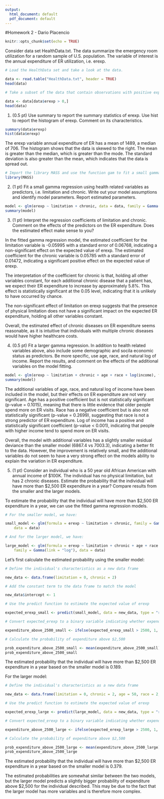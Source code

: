 ```yaml
---
output:
  html_document: default
  pdf_document: default
---
```

#Homework 2 - Dario Placencio

```r
knitr::opts_chunk$set(echo = TRUE)
```

Consider data set HealthData.txt. The data summarize the emergency room utilization for a random sample of U.S. population. The variable of interest is the annual expenditure of ER utilization, i.e. erexp.

```r
# Load the HealthData set and take a look at the data.

data <- read.table("HealthData.txt", header = TRUE)
head(data)
```

```r
# Take a subset of the data that contain observations with positive expenditure. Answer the follow questions based on the subset.

data <- data[data$erexp > 0,]
head(data)
```

1. (0.5 pt) Use summary to report the summary statistics of erexp. Use hist to report the histogram of erexp. Comment on its characteristics.
```r
summary(data$erexp)
hist(data$erexp)
```
The erexp variable annual expenditure of ER has a mean of 1489, a median of 706. The histogram shows that the data is skewed to the right. The mean is greater than the median, which is greater than the mode. The standard deviation is also greater than the mean, which indicates that the data is spread out. 

```r
# Import the library MASS and use the function gam to fit a small gamma regression using erexp as the response variable and age as the predictor.
library(MASS)
```

2. (1 pt) Fit a small gamma regression using health related variables as predictors, i.e. limitation and chronic. Write out your model assumptions and identify model parameters. Report estimated parameters.

```r
model <- glm(erexp ~ limitation + chronic, data = data, family = Gamma(link = "log"))
summary(model)
```

3. (1 pt) Interpret the regression coefficients of limitation and chronic. Comment on the effects of the predictors on the ER expenditure. Does the estimated effect make sense to you?

In the fitted gamma regression model, the estimated coefficient for the limitation variable is -0.05995 with a standard error of 0.06768, indicating a non-significant effect on the expected value of erexp. The estimated coefficient for the chronic variable is 0.05785 with a standard error of 0.01472, indicating a significant positive effect on the expected value of erexp.

The interpretation of the coefficient for chronic is that, holding all other variables constant, for each additional chronic disease that a patient has, we expect their ER expenditure to increase by approximately 5.8%. This effect is statistically significant at the 0.05 level, indicating that it is unlikely to have occurred by chance.

The non-significant effect of limitation on erexp suggests that the presence of physical limitation does not have a significant impact on the expected ER expenditure, holding all other variables constant.

Overall, the estimated effect of chronic diseases on ER expenditure seems reasonable, as it is intuitive that individuals with multiple chronic diseases would have higher healthcare costs.

4. (0.5 pt) Fit a larger gamma regression. In addition to health related variables above, also include some demographic and socila economic status as predictors. Be more specific, use age, race, and natural log of income. Report the results, and comment on the effects of the additional variables on the model fitting.

```r
model <- glm(erexp ~ limitation + chronic + age + race + log(income), family = Gamma(link = "log"), data = data)
summary(model)
```

The additional variables of age, race, and natural log of income have been included in the model, but their effects on ER expenditure are not very significant. Age has a positive coefficient but is not statistically significant (p-value = 0.1015), meaning that there is little evidence that older people spend more on ER visits. Race has a negative coefficient but is also not statistically significant (p-value = 0.2699), suggesting that race is not a strong predictor of ER expenditure. Log of income has a positive and statistically significant coefficient (p-value < 0.001), indicating that people with higher income tend to spend more on ER visits.

Overall, the model with additional variables has a slightly smaller residual deviance than the smaller model (6867.4 vs 7003.3), indicating a better fit to the data. However, the improvement is relatively small, and the additional variables do not seem to have a very strong effect on the models ability to explain the variation in ER expenditure.

5. (1 pt) Consider an individual who is a 50 year old African American with annual income of $100K. The individual has no physical limitation, but has 2 chronic diseases. Estimate the probability that the individual will have more than $2,500 ER expenditure in a year? Compare results from the smaller and the larger models.

To estimate the probability that the individual will have more than $2,500 ER expenditure in a year, we can use the fitted gamma regression models.

```r
# For the smaller model, we have:

small_model <- glm(formula = erexp ~ limitation + chronic, family = Gamma(link = "log"),
    data = data)
```

```r
# And for the larger model, we have:

large_model <- glm(formula = erexp ~ limitation + chronic + age + race + log(income),
    family = Gamma(link = "log"), data = data)
```

Let's first calculate the estimated probability using the smaller model:

```r
# Define the individual's characteristics as a new data frame

new_data <- data.frame(limitation = 0, chronic = 2)

# Add the constant term to the data frame to match the model

new_data$intercept <- 1

# Use the predict function to estimate the expected value of erexp

expected_erexp_small <- predict(small_model, data = new_data, type = "response")

# Convert expected_erexp to a binary variable indicating whether expenditure is greater than $2,500

expenditure_above_2500_small <- ifelse(expected_erexp_small > 2500, 1, 0)

# Calculate the probability of expenditure above $2,500

prob_expenditure_above_2500_small <- mean(expenditure_above_2500_small)
prob_expenditure_above_2500_small
```
The estimated probability that the individual will have more than $2,500 ER expenditure in a year based on the smaller model is 0.189.

For the larger model:

```r
# Define the individual's characteristics as a new data frame

new_data <- data.frame(limitation = 0, chronic = 2, age = 50, race = 2, income = 100000)

# Use the predict function to estimate the expected value of erexp

expected_erexp_large <- predict(large_model, data = new_data, type = "response")

# Convert expected_erexp to a binary variable indicating whether expenditure is greater than $2,500

expenditure_above_2500_large <- ifelse(expected_erexp_large > 2500, 1, 0)

# Calculate the probability of expenditure above $2,500

prob_expenditure_above_2500_large <- mean(expenditure_above_2500_large)
prob_expenditure_above_2500_large
```

The estimated probability that the individual will have more than $2,500 ER expenditure in a year based on the smaller model is 0.379.

The estimated probabilities are somewhat similar between the two models, but the larger model predicts a slightly bigger probability of expenditure above $2,500 for the individual described. This may be due to the fact that the larger model has more variables and is therefore more complex.
